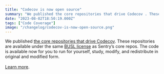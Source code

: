 ```yaml
---
title: "Codecov is now open source"
summary: "We published the core repositories that drive Codecov . These repositories are available under the same BUSL license as Sentry’s core repos. The code is..."
date: "2023-08-02T18:50:19.000Z"
tags: ["Code Coverage"]
image: "/changelog/codecov-is-now-open-source.png"
---
```


  We published [the core repositories that drive Codecov](https://github.com/codecov). These repositories are available under the same [BUSL license](https://github.com/codecov/self-hosted/blob/main/LICENSE) as Sentry’s core repos. The code is available now for you to run for yourself, study, modify, and redistribute in original and modified form.\
\
[Learn more](https://about.codecov.io/blog/codecov-is-now-open-source/).
